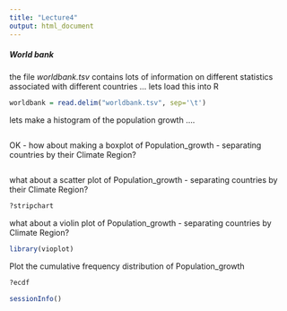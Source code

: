 ```yaml
---
title: "Lecture4"
output: html_document
---
```


##### World bank

the file _worldbank.tsv_ contains lots of information on different statistics associated with different countries ... lets load this into R

```r
worldbank = read.delim("worldbank.tsv", sep='\t')
```

lets make a histogram of the population growth .... 

```r

```

OK - how about making a boxplot of Population_growth - separating countries by their Climate Region?

```r

```

what about a scatter plot of  Population_growth - separating countries by their Climate Region?

```r
?stripchart

```

what about a violin plot of Population_growth - separating countries by Climate Region? 

```r
library(vioplot)


```

Plot the cumulative frequency distribution of Population_growth 

```r
?ecdf
```


```r
sessionInfo()
```